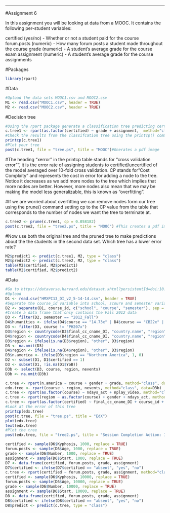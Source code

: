 
---
#Assignment 6

In this assignment you will be looking at data from a MOOC. It contains the following per-student variables:

certified (yes/no) - Whether or not a student paid for the course
forum.posts (numeric) - How many forum posts a student made throughout the course
grade (numeric) - A student's average grade for the course exam
assignment (numeric) - A student's average grade for the course assignments

#Packages
```r
library(rpart)
```

#Data
```r
#Upload the data sets MOOC1.csv and MOOC2.csv
M1 <- read.csv("MOOC1.csv", header = TRUE)
M2 <- read.csv("MOOC2.csv", header = TRUE)
```

#Decision tree
```r
#Using the rpart package generate a classification tree predicting certified from the other variables in the data set.
c.tree1 <- rpart(as.factor(certified) ~ grade + assignment,  method="class", data=M1)
#Check the results from the classifcation tree using the printcp() command
printcp(c.tree1)
#Plot your tree
post(c.tree1, file = "tree.ps", title = "MOOC")#Gnerates a pdf image
```

#The heading "xerror" in the printcp table stands for "cross validation error"", it is the error rate of assigning students to certified/uncertified of the model averaged over 10-fold cross validation. CP stands for "Cost Complxity" and represents the cost in error for adding a node to the tree. Notice it decreases as we add more nodes to the tree which implies that more nodes are better. However, more nodes also mean that we may be making the model less generalizable, this is known as "overfitting".

#If we are worried about overfitting we can remove nodes form our tree using the prune() command setting cp to the CP value from the table that corresponds to the number of nodes we want the tree to terminate at.

```r
c.tree2 <- prune(c.tree1, cp = 0.058182)
post(c.tree2, file = "tree2.ps", title = "MOOC") #This creates a pdf image of the tree
```

#Now use both the original tree and the pruned tree to make predictions about the the students in the second data set. Which tree has a lower error rate?

```r
M2$predict1 <- predict(c.tree1, M2, type = "class")
M2$predict2 <- predict(c.tree2, M2, type = "class")
table(M2$certified, M2$predict1)
table(M2$certified, M2$predict2)
```


#Data
```r
#Go to https://dataverse.harvard.edu/dataset.xhtml?persistentId=doi:10.7910/DVN/26147 and download the data file HMXPC13_DI_v2_5-14-14.csv. This is a large fileso you may want to close other applications to reserve processing power. 
#Upload 
D1 <- read.csv("HMXPC13_DI_v2_5-14-14.csv", header = TRUE)
#Separate the course_id variable into school, scoure and semester variables using tidyr
D2 <- separate(D1, course_id, c("school", "course", "semester"), sep = "/")
#Create a data frame that only contains the Fall 2012 data
D3 <- filter(D2, semester == "2012_Fall")
D4$humanities <- ifelse(D4$course == "14.73x" | D4$course == "CB22x" | D4$course == "ER22x", 1,0)
D3 <- filter(D3, course != "PH207x")
D3$region <- countrycode(D3$final_cc_cname_DI, "country.name", "region", warn = FALSE)
D4$region <- countrycode(D4$final_cc_cname_DI, "country.name", "region", warn = FALSE)
D3$region <- ifelse(is.na(D3$region), "other", D3$region)
D3 <- na.omit(D3)
D4$region <- ifelse(is.na(D4$region), "other", D3$region)
D3$n.america <- ifelse(D3$region == "Northern America", 1, 0)
D2 <- subset(D1, D1$certified == 1)
D3 <- subset(D1, !is.na(D1$YoB))
D3b <- select(D3, course, region, nevents) 
D3b <- na.omit(D3b)
```

```r
c.tree <- rpart(n.america ~ course + gender + grade, method="class", data=D3)
edx.tree <- rpart(course ~ region, nevents, method="class", data=D3b)
c.tree <- rpart(as.factor(course) ~ ndays_act + nplay_video, method="class", data=D3)
c.tree <- rpart(region ~ as.factor(course) + gender + ndays_act, method="class", data=D3)
c.tree <- rpart(as.factor(certified) ~ final_cc_cname_DI + course_id + gender, method="class", data=D1)
#Look at the error of this tree
printcp(edx.tree)
post(c.tree, file = "tree.ps", title = "EdX")
plot(edx.tree)
text(edx.tree)
#Plot the tree
post(edx.tree, file = "tree2.ps", title = "Session Completion Action: 1 - Ask teacher, 2 - Start new session, 3 - Give up")
```

```r
certified <- sample(D6$Kyphosis, 1000, replace = TRUE)
forum.posts <- sample(D6$Age, 1000, replace = TRUE)
grade <- sample(D6$Number, 1000, replace = TRUE)
assignment <- sample(D6$Start, 1000, replace = TRUE)
D7 <- data.frame(certified, forum.posts, grade, assignment)
D7$certified <- ifelse(D7$certified == "absent", "yes", "no")
c.tree <- rpart(certified ~ forum.posts, grade, assignment, method="class", data=D7)
certified <- sample(D6$Kyphosis, 10000, replace = TRUE)
forum.posts <- sample(D6$Age, 10000, replace = TRUE)
grade <- sample(D6$Number, 10000, replace = TRUE)
assignment <- sample(D6$Start, 10000, replace = TRUE)
D8 <- data.frame(certified, forum.posts, grade, assignment)
D8$certified <- ifelse(D8$certified == "absent", "yes", "no")
D8$predict <- predict(c.tree, type = "class")
```